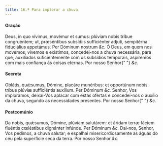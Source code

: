 ```yaml
---
title: 16.ª Para implorar a chuva
---
```


<h4 class="text-center">Oração</h4>
<div class="grid grid-cols-2 gap-5">
  <span class="text-justify">
    Deus, in quo vívimus, movémur et sumus: plúviam nobis tríbue congruéntem;
    ut, præséntibus subsídiis sufficiénter adjuti, sempitérna fiduciálius
    appetámus. Per Dóminum nostrum <em>&c.</em>
  </span>
  <span class="text-justify">
    Ó Deus, em quem nos movemos, vivemos e existimos, concedei-nos a chuva
    necessária, para que, auxiliados suficientemente com os subsídios temporais,
    aspiremos com mais confiança às coisas eternas. Por nosso Senhor{" "}
    <em>&c.</em>
  </span>
</div>

<h4 class="text-center">Secreta</h4>
<div class="grid grid-cols-2 gap-5">
  <span class="text-justify">
    Oblátis, quǽsumus, Dómine, placáre munéribus: et opportúnum nobis tríbue
    plúviæ sufficiéntis auxílium. Per Dóminum <em>&c.</em>
  </span>
  <span class="text-justify">
    Senhor, Vos imploramos, deixai-Vos aplacar com estas ofertas e concedei-nos
    o auxílio da chuva, segundo as necessidades presentes. Por nosso Senhor{" "}
    <em>&c.</em>
  </span>
</div>

<h4 class="text-center">Postcomúnio</h4>
<div class="grid grid-cols-2 gap-5">
  <span class="text-justify">
    Da nobis, quǽsumus, Dómine, plúviam salutárem: et áridam terræ fáciem
    fluéntis cœléstibus dignánter infúnde. Per Dóminum <em>&c.</em>
  </span>
  <span class="text-justify">
    Dai-nos, Senhor, Vos pedimos, a chuva salutar; e espalhai
    misericordiosamente as águas do céu pela superfície seca da terra. Por nosso
    Senhor <em>&c.</em>
  </span>
</div>
